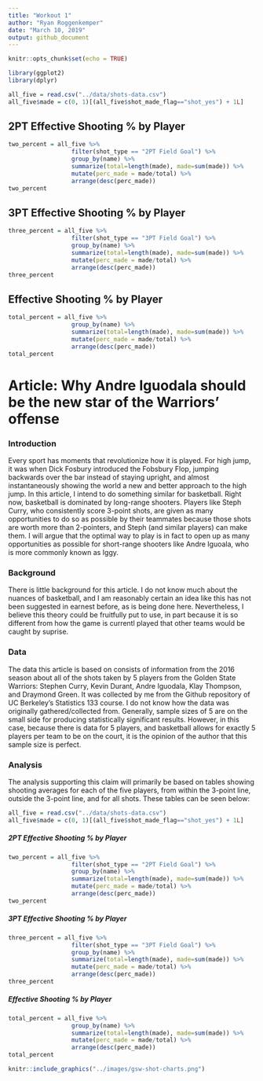 ```yaml
---
title: "Workout 1"
author: "Ryan Roggenkemper"
date: "March 10, 2019"
output: github_document
---
```


```r
knitr::opts_chunk$set(echo = TRUE)
```

```r
library(ggplot2)
library(dplyr)
```

```r
all_five = read.csv("../data/shots-data.csv")
all_five$made = c(0, 1)[(all_five$shot_made_flag=="shot_yes") + 1L]
```

## 2PT Effective Shooting % by Player 

```r
two_percent = all_five %>% 
                  filter(shot_type == "2PT Field Goal") %>%
                  group_by(name) %>% 
                  summarize(total=length(made), made=sum(made)) %>%
                  mutate(perc_made = made/total) %>%
                  arrange(desc(perc_made))
two_percent
``` 


## 3PT Effective Shooting % by Player

```r
three_percent = all_five %>% 
                  filter(shot_type == "3PT Field Goal") %>%
                  group_by(name) %>% 
                  summarize(total=length(made), made=sum(made)) %>%
                  mutate(perc_made = made/total) %>%
                  arrange(desc(perc_made))
three_percent
``` 


## Effective Shooting % by Player

```r
total_percent = all_five %>% 
                  group_by(name) %>% 
                  summarize(total=length(made), made=sum(made)) %>%
                  mutate(perc_made = made/total) %>%
                  arrange(desc(perc_made))
total_percent
```



# Article: Why Andre Iguodala should be the new star of the Warriors' offense


### Introduction

Every sport has moments that revolutionize how it is played. For high jump, it was when Dick Fosbury introduced the Fobsbury Flop, jumping backwards over the bar instead of staying upright, and almost instantaneously showing the world a new and better approach to the high jump. In this article, I intend to do something similar for basketball. Right now, basketball is dominated by long-range shooters. Players like Steph Curry, who consistently score 3-point shots, are given as many opportunities to do so as possible by their teammates because those shots are worth more than 2-pointers, and Steph (and similar players) can make them. I will argue that the optimal way to play is in fact to open up as many opportunities as possible for short-range shooters like Andre Iguoala, who is more commonly known as Iggy. 


### Background

There is little background for this article. I do not know much about the nuances of basketball, and I am reasonably certain an idea like this has not been suggested in earnest before, as is being done here. Nevertheless, I believe this theory could be fruitfully put to use, in part because it is so different from how the game is currentl played that other teams would be caught by suprise. 


### Data 

The data this article is based on consists of information from the 2016 season about all of the shots taken by 5 players from the Golden State Warriors: Stephen Curry, Kevin Durant, Andre Iguodala, Klay Thompson, and Draymond Green. It was collected by me from the Github repository of UC Berkeley's Statistics 133 course. I do not know how the data was originally gathered/collected from. Generally, sample sizes of 5 are on the small side for producing statistically significant results. However, in this case, because there is data for 5 players, and basketball allows for exactly 5 players per team to be on the court, it is the opinion of the author that this sample size is perfect. 


### Analysis

The analysis supporting this claim will primarily be based on tables showing shooting averages for each of the five players, from within the 3-point line, outside the 3-point line, and for all shots. These tables can be seen below:

```r
all_five = read.csv("../data/shots-data.csv")
all_five$made = c(0, 1)[(all_five$shot_made_flag=="shot_yes") + 1L]
```

##### 2PT Effective Shooting % by Player 

```r
two_percent = all_five %>% 
                  filter(shot_type == "2PT Field Goal") %>%
                  group_by(name) %>% 
                  summarize(total=length(made), made=sum(made)) %>%
                  mutate(perc_made = made/total) %>%
                  arrange(desc(perc_made))
two_percent
``` 


##### 3PT Effective Shooting % by Player

```r
three_percent = all_five %>% 
                  filter(shot_type == "3PT Field Goal") %>%
                  group_by(name) %>% 
                  summarize(total=length(made), made=sum(made)) %>%
                  mutate(perc_made = made/total) %>%
                  arrange(desc(perc_made))
three_percent
``` 


##### Effective Shooting % by Player

```r
total_percent = all_five %>% 
                  group_by(name) %>% 
                  summarize(total=length(made), made=sum(made)) %>%
                  mutate(perc_made = made/total) %>%
                  arrange(desc(perc_made))
total_percent
```


```r
knitr::include_graphics("../images/gsw-shot-charts.png")
```











































































